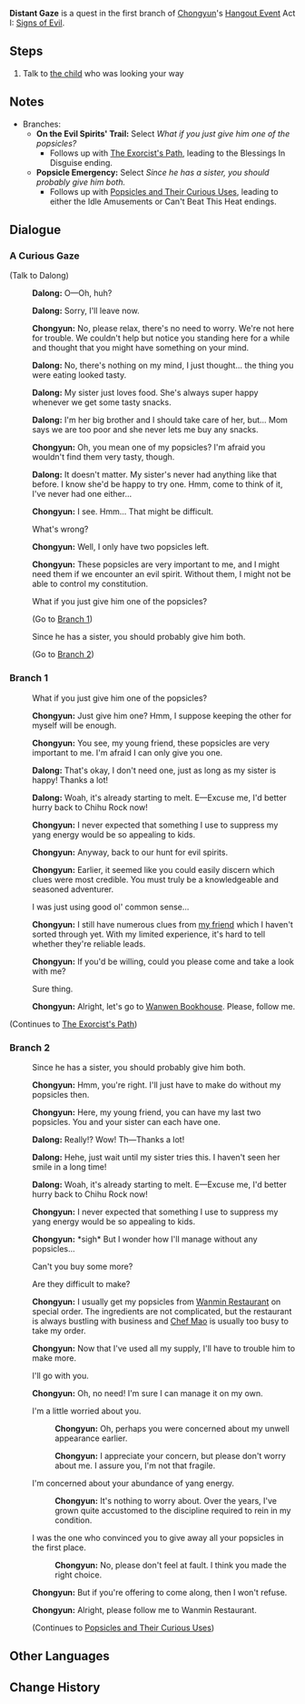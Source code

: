 {{Quest Infobox
|id            = 19022
|type          = Hangout
|region        = Liyue
|chapter       = Chongyun
|actNum        = I
|act           = Signs of Evil
|description   = The young thaumaturge [[Chongyun]] has obtained a great amount of (rather unreliable-sounding) information concerning evil spirits. He seems a little dejected when you point this out. As he uses a popsicle to suppress his pure-yang spirit, you both feel someone's gaze on you from the side.
|startLocation = [[Liyue Harbor]], [[Liyue]]
|prev          = Hard to Track
|next          = The Exorcist's Path
|nextNote      = Branch 1
|next2         = Popsicles and Their Curious Uses
|nextNote2     = Branch 2
|characters    = Chongyun; Dalong; Traveler
|voiced        = yes
}}
'''Distant Gaze''' is a quest in the first branch of [[Chongyun]]'s [[Hangout Event]] Act I: [[Signs of Evil]].

==Steps==
#Talk to [[Dalong|the child]] who was looking your way

==Notes==
*Branches:
**'''On the Evil Spirits' Trail:''' Select ''What if you just give him one of the popsicles?''
***Follows up with [[The Exorcist's Path]], leading to the Blessings In Disguise ending.
**'''Popsicle Emergency:''' Select ''Since he has a sister, you should probably give him both.''
***Follows up with [[Popsicles and Their Curious Uses]], leading to either the Idle Amusements or Can't Beat This Heat endings.

==Dialogue==
===A Curious Gaze===
{{Dialogue start}}
;(Talk to Dalong)
:{{A|vo cycop001 1902201 long 01.ogg}} '''Dalong:''' O&mdash;Oh, huh?
:{{A|vo cycop001 1902201 long 02.ogg}} '''Dalong:''' Sorry, I'll leave now.
:{{A|vo cycop001 1902201 chongyun 01.ogg}} '''Chongyun:''' No, please relax, there's no need to worry. We're not here for trouble. We couldn't help but notice you standing here for a while and thought that you might have something on your mind.
:{{A|vo cycop001 1902201 long 03.ogg}} '''Dalong:''' No, there's nothing on my mind, I just thought... the thing you were eating looked tasty.
:{{A|vo cycop001 1902201 long 04.ogg}} '''Dalong:''' My sister just loves food. She's always super happy whenever we get some tasty snacks.
:{{A|vo cycop001 1902201 long 05.ogg}} '''Dalong:''' I'm her big brother and I should take care of her, but... Mom says we are too poor and she never lets me buy any snacks.
:{{A|vo cycop001 1902201 chongyun 02.ogg}} '''Chongyun:''' Oh, you mean one of my popsicles? I'm afraid you wouldn't find them very tasty, though.
:{{A|vo cycop001 1902201 long 06.ogg}} '''Dalong:''' It doesn't matter. My sister's never had anything like that before. I know she'd be happy to try one. Hmm, come to think of it, I've never had one either...
:{{A|vo cycop001 1902201 chongyun 03.ogg}} '''Chongyun:''' I see. Hmm... That might be difficult.
:{{DIcon}} What's wrong?
:{{A|vo cycop001 1902201 chongyun 04.ogg}} '''Chongyun:''' Well, I only have two popsicles left.
:{{A|vo cycop001 1902201 chongyun 05.ogg}} '''Chongyun:''' These popsicles are very important to me, and I might need them if we encounter an evil spirit. Without them, I might not be able to control my constitution.
:{{DIcon}} What if you just give him one of the popsicles?
:;(Go to [[#Branch 1|Branch 1]])
:{{DIcon}} Since he has a sister, you should probably give him both.
:;(Go to [[#Branch 2|Branch 2]])

===Branch 1===
:{{DIcon}} What if you just give him one of the popsicles?
:{{A|vo cycop001 1902201 chongyun 06.ogg}} '''Chongyun:''' Just give him one? Hmm, I suppose keeping the other for myself will be enough.
:{{A|vo cycop001 1902201 chongyun 07.ogg}} '''Chongyun:''' You see, my young friend, these popsicles are very important to me. I'm afraid I can only give you one.
:{{A|vo cycop001 1902201 long 07.ogg}} '''Dalong:''' That's okay, I don't need one, just as long as my sister is happy! Thanks a lot!
:{{A|vo cycop001 1902201 long 08.ogg}} '''Dalong:''' Woah, it's already starting to melt. E&mdash;Excuse me, I'd better hurry back to Chihu Rock now!
:{{A|vo cycop001 1902201 chongyun 08.ogg}} '''Chongyun:''' I never expected that something I use to suppress my yang energy would be so appealing to kids.
:{{A|vo cycop001 1902201 chongyun 09.ogg}} '''Chongyun:''' Anyway, back to our hunt for evil spirits.
:{{A|vo cycop001 1902201 chongyun 10.ogg}} '''Chongyun:''' Earlier, it seemed like you could easily discern which clues were most credible. You must truly be a knowledgeable and seasoned adventurer.
:{{DIcon}} I was just using good ol' common sense...
:{{A|vo cycop001 1902201 chongyun 11.ogg}} '''Chongyun:''' I still have numerous clues from [[Xingqiu|my friend]] which I haven't sorted through yet. With my limited experience, it's hard to tell whether they're reliable leads.
:{{A|vo cycop001 1902201 chongyun 12.ogg}} '''Chongyun:''' If you'd be willing, could you please come and take a look with me?
:{{DIcon}} Sure thing.
:{{A|vo cycop001 1902201 chongyun 13.ogg}} '''Chongyun:''' Alright, let's go to [[Wanwen Bookhouse]]. Please, follow me.
;(Continues to [[The Exorcist's Path]])

===Branch 2===
:{{DIcon}} Since he has a sister, you should probably give him both.
:{{A|vo cycop001 1902201 chongyun 14.ogg}} '''Chongyun:''' Hmm, you're right. I'll just have to make do without my popsicles then.
:{{A|vo cycop001 1902201 chongyun 15.ogg}} '''Chongyun:''' Here, my young friend, you can have my last two popsicles. You and your sister can each have one.
:{{A|vo cycop001 1902201 long 09.ogg}} '''Dalong:''' Really!? Wow! Th&mdash;Thanks a lot!
:{{A|vo cycop001 1902201 long 10.ogg}} '''Dalong:''' Hehe, just wait until my sister tries this. I haven't seen her smile in a long time!
:{{A|vo cycop001 1902201 long 11.ogg}} '''Dalong:''' Woah, it's already starting to melt. E&mdash;Excuse me, I'd better hurry back to Chihu Rock now!
:{{A|vo cycop001 1902201 chongyun 16.ogg}} '''Chongyun:''' I never expected that something I use to suppress my yang energy would be so appealing to kids.
:{{A|vo cycop001 1902201 chongyun 17.ogg}} '''Chongyun:''' *sigh* But I wonder how I'll manage without any popsicles...
:{{DIcon}} Can't you buy some more?
:{{DIcon}} Are they difficult to make?
:{{A|vo cycop001 1902201 chongyun 18.ogg}} '''Chongyun:''' I usually get my popsicles from [[Wanmin Restaurant]] on special order. The ingredients are not complicated, but the restaurant is always bustling with business and [[Chef Mao]] is usually too busy to take my order.
:{{A|vo cycop001 1902201 chongyun 19.ogg}} '''Chongyun:''' Now that I've used all my supply, I'll have to trouble him to make more.
:{{DIcon}} I'll go with you.
:{{A|vo cycop001 1902201 chongyun 20.ogg}} '''Chongyun:''' Oh, no need! I'm sure I can manage it on my own.
:{{DIcon}} I'm a little worried about you.
::{{A|vo cycop001 1902201 chongyun 21.ogg}} '''Chongyun:''' Oh, perhaps you were concerned about my unwell appearance earlier.
::{{A|vo cycop001 1902201 chongyun 22.ogg}} '''Chongyun:''' I appreciate your concern, but please don't worry about me. I assure you, I'm not that fragile.
:{{DIcon}} I'm concerned about your abundance of yang energy.
::{{A|vo cycop001 1902201 chongyun 23.ogg}} '''Chongyun:''' It's nothing to worry about. Over the years, I've grown quite accustomed to the discipline required to rein in my condition.
:{{DIcon}} I was the one who convinced you to give away all your popsicles in the first place.
::{{A|vo cycop001 1902201 chongyun 24.ogg}} '''Chongyun:''' No, please don't feel at fault. I think you made the right choice.
:{{A|vo cycop001 1902201 chongyun 25.ogg}} '''Chongyun:''' But if you're offering to come along, then I won't refuse.
:{{A|vo cycop001 1902201 chongyun 26.ogg}} '''Chongyun:''' Alright, please follow me to Wanmin Restaurant.
:;(Continues to [[Popsicles and Their Curious Uses]])
{{Dialogue end}}

==Other Languages==
{{Other Languages
|en      = Distant Gaze
|zhs     = 远处的视线
|zhs_rm  = Yuǎnchù de Shìxiàn
|zht     = 遠處的視線
|zht_rm  = Yuǎnchù de Shìxiàn
|zh_tl   = Distant Line of Sight
|ja      = 遠くから感じる視線
|ja_rm   = Tooku kara Kanjiru Shisen
|ja_tl   = Gaze Felt from Distance
|ko      = 멀리서 느껴지는 시선
|ko_rm   = Meolliseo Neukkyeojineun Siseon
|ko_tl   = Gaze Felt from Afar
|es      = Visión lejana
|es_tl   = Far Sight
|fr      = Observation lointaine
|fr_tl   = Distant Observation
|ru      = Дальновидение
|ru_tl   = 
|th      = สายตาที่จ้องมาแต่ไกล
|th_rm   = 
|th_tl   = 
|vi      = Ánh Mắt Từ Xa
|vi_tl   = 
|de      = Blick aus der Ferne
|de_tl   = Gaze from Afar
|id      = Pandangan Jauh
|id_tl   = Distant Gaze
|pt      = Olhar Distante
|pt_tl   = Distant Gaze
}}

==Change History==
{{Change History|1.4}}